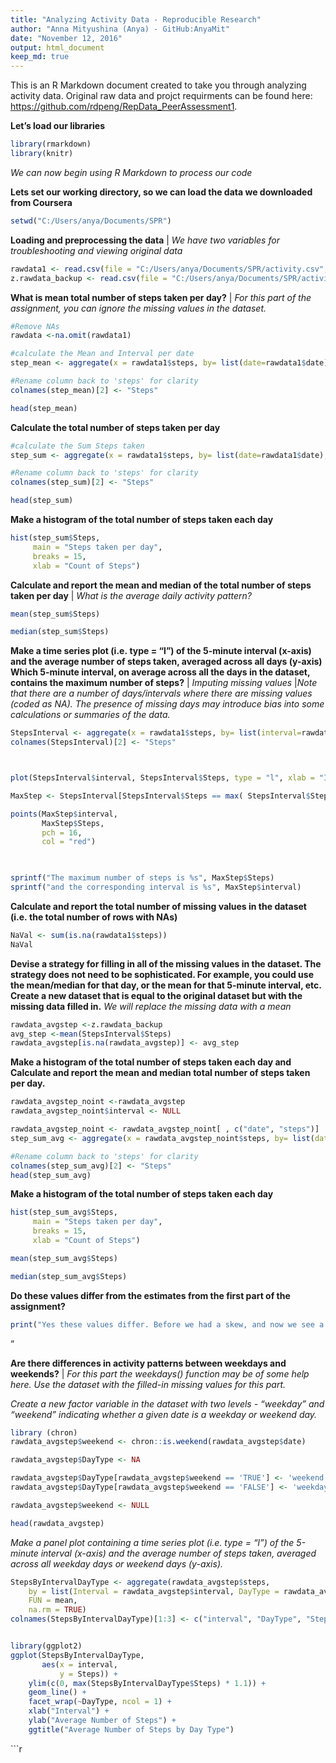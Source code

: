 ```yaml
---
title: "Analyzing Activity Data - Reproducible Research"
author: "Anna Mityushina (Anya) - GitHub:AnyaMit"
date: "November 12, 2016"
output: html_document
keep_md: true 
---
```


This is an R Markdown document created to take you through analyzing activity data. Original raw data and projct requirments can be found here: <https://github.com/rdpeng/RepData_PeerAssessment1>.

**Let's load our libraries**
```r
library(rmarkdown)
library(knitr)
```

*We can now begin using R Markdown to process our code*

**Lets set our working directory, so we can load the data we downloaded from Coursera**

```r
setwd("C:/Users/anya/Documents/SPR")
```

**Loading and preprocessing the data**  |  *We have two variables for troubleshooting and viewing original data*
```r
rawdata1 <- read.csv(file = "C:/Users/anya/Documents/SPR/activity.csv", header = TRUE, dec = ".", na.strings="NA")
z.rawdata_backup <- read.csv(file = "C:/Users/anya/Documents/SPR/activity.csv", header = TRUE, dec = ".", na.strings="NA")
```

**What is mean total number of steps taken per day?** | *For this part of the assignment, you can ignore the missing values in the dataset.*
```r
#Remove NAs
rawdata <-na.omit(rawdata1)

#calculate the Mean and Interval per date
step_mean <- aggregate(x = rawdata1$steps, by= list(date=rawdata1$date),FUN = mean, na.rm = TRUE)

#Rename column back to 'steps' for clarity
colnames(step_mean)[2] <- "Steps"
```
```r
head(step_mean)
```

**Calculate the total number of steps taken per day**
```r
#calculate the Sum Steps taken
step_sum <- aggregate(x = rawdata1$steps, by= list(date=rawdata1$date),FUN = sum, na.rm = TRUE)

#Rename column back to 'steps' for clarity
colnames(step_sum)[2] <- "Steps"
```
```r
head(step_sum)
```

**Make a histogram of the total number of steps taken each day**
```r
hist(step_sum$Steps,
     main = "Steps taken per day",
     breaks = 15,
     xlab = "Count of Steps")

```


**Calculate and report the mean and median of the total number of steps taken per day** | *What is the average daily activity pattern?*
```r
mean(step_sum$Steps)
```
```r
median(step_sum$Steps)

```

**Make a time series plot (i.e. type = "l") of the 5-minute interval (x-axis) and the average number of steps taken, averaged across all days (y-axis) Which 5-minute interval, on average across all the days in the dataset, contains the maximum number of steps?** | *Imputing missing values* |*Note that there are a number of days/intervals where there are missing values (coded as NA). The presence of missing days may introduce bias into some calculations or summaries of the data.*
```r

StepsInterval <- aggregate(x = rawdata1$steps, by= list(interval=rawdata1$interval),FUN = mean, na.rm = TRUE)
colnames(StepsInterval)[2] <- "Steps"



plot(StepsInterval$interval, StepsInterval$Steps, type = "l", xlab = "Interval", ylab = "Average Number of Steps", main = "Average Number of Steps by Interval", ylim = c(0, max(StepsInterval$Steps) * 1.1))

MaxStep <- StepsInterval[StepsInterval$Steps == max( StepsInterval$Steps), ]

points(MaxStep$interval, 
       MaxStep$Steps, 
       pch = 16,
       col = "red")

 
```
```r
sprintf("The maximum number of steps is %s", MaxStep$Steps)
sprintf("and the corresponding interval is %s", MaxStep$interval)

```


**Calculate and report the total number of missing values in the dataset (i.e. the total number of rows with NAs)**
```r
NaVal <- sum(is.na(rawdata1$steps))
NaVal
```

**Devise a strategy for filling in all of the missing values in the dataset. The strategy does not need to be sophisticated. For example, you could use the mean/median for that day, or the mean for that 5-minute interval, etc.** **Create a new dataset that is equal to the original dataset but with the missing data filled in.**
*We will replace the missing data with a mean*
```r
rawdata_avgstep <-z.rawdata_backup
avg_step <-mean(StepsInterval$Steps) 
rawdata_avgstep[is.na(rawdata_avgstep)] <- avg_step
```
**Make a histogram of the total number of steps taken each day and Calculate and report the mean and median total number of steps taken per day.**
```r
rawdata_avgstep_noint <-rawdata_avgstep
rawdata_avgstep_noint$interval <- NULL

rawdata_avgstep_noint <- rawdata_avgstep_noint[ , c("date", "steps")]
step_sum_avg <- aggregate(x = rawdata_avgstep_noint$steps, by= list(date=rawdata_avgstep_noint$date),FUN = sum, na.rm = TRUE)

#Rename column back to 'steps' for clarity
colnames(step_sum_avg)[2] <- "Steps"
head(step_sum_avg)
```


**Make a histogram of the total number of steps taken each day**
```r
hist(step_sum_avg$Steps,
     main = "Steps taken per day",
     breaks = 15,
     xlab = "Count of Steps")

mean(step_sum_avg$Steps)

median(step_sum_avg$Steps)
```
**Do these values differ from the estimates from the first part of the assignment?**
```r
print("Yes these values differ. Before we had a skew, and now we see a more normal distribution. Mean and Median number has increased, which is expected as we replaced zeros with an average.")
```
"

**Are there differences in activity patterns between weekdays and weekends?** | *For this part the weekdays() function may be of some help here. Use the dataset with the filled-in missing values for this part.*

*Create a new factor variable in the dataset with two levels - "weekday" and "weekend" indicating whether a given date is a weekday or weekend day.*
```r
library (chron)
rawdata_avgstep$weekend <- chron::is.weekend(rawdata_avgstep$date)

rawdata_avgstep$DayType <- NA

rawdata_avgstep$DayType[rawdata_avgstep$weekend == 'TRUE'] <- 'weekend'
rawdata_avgstep$DayType[rawdata_avgstep$weekend == 'FALSE'] <- 'weekday'

rawdata_avgstep$weekend <- NULL

head(rawdata_avgstep)
```


*Make a panel plot containing a time series plot (i.e. type = "l") of the 5-minute interval (x-axis) and the average number of steps taken, averaged across all weekday days or weekend days (y-axis).*

```r
StepsByIntervalDayType <- aggregate(rawdata_avgstep$steps, 
    by = list(Interval = rawdata_avgstep$interval, DayType = rawdata_avgstep$DayType), 
    FUN = mean, 
    na.rm = TRUE)
colnames(StepsByIntervalDayType)[1:3] <- c("interval", "DayType", "Steps")


library(ggplot2)
ggplot(StepsByIntervalDayType, 
       aes(x = interval, 
           y = Steps)) +
    ylim(c(0, max(StepsByIntervalDayType$Steps) * 1.1)) +
    geom_line() +
    facet_wrap(~DayType, ncol = 1) +
    xlab("Interval") +
    ylab("Average Number of Steps") +
    ggtitle("Average Number of Steps by Day Type") 
```

```r


